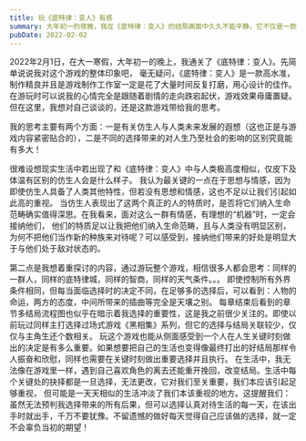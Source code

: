 ```yaml
---
title: 玩《底特律：变人》有感
summary: 大年初一的夜晚，我在《底特律：变人》的结局画面中久久不能平静。它不仅是一款游戏，更像一面镜子，让我看见了选择的力量与生命的复杂。每个决定都像蝴蝶振翅，最终汇成命运的风暴。
pubDate: 2022-02-02
---
```


2022年2月1日，在大一寒假，大年初一的晚上，我通关了《底特律：变人》。先简单说说我对这个游戏的整体印象吧，
毫无疑问，《底特律：变人》是一款高水准，制作精良并且是游戏制作工作室一定是花了大量时间反复打磨，用心设计的佳作。
在游玩时可以说我的心情完全是跟随着剧情的走向跌宕起伏，游戏效果毋庸置疑。但在这里，我想对自己谈谈的，还是这款游戏带给我的思考。

我的思考主要有两个方面：一是有关仿生人与人类未来发展的遐想（这也正是与游戏内容紧密贴合的），二是不同的选择带来的对人生乃至社会的影响的区别究竟能有多大！

很难设想现实生活中若出现了和《底特律：变人》中与人类极高度相似，仅皮下及体温有区别的仿生人会是什么样子。
我认为最关键的一点在于思想与情感，因为即使仿生人具备了人类其他特性，但若没有思想和情感，这也不足以让我们引起如此高的重视。
当仿生人表现出了这两个真正的人的特质时，是否将它们纳入生命范畴确实值得深思。在我看来，面对这么一群有情感，有理想的“机器”时，一定会接纳他们，
他们的特质足以让我把他们纳入生命范畴，且与人类没有明显区别，为何不把他们当作新的种族来对待呢？可以感受到，接纳他们带来的好处是明显大于与他们处于敌对状态的。

第二点是我想着重探讨的内容，通过游玩整个游戏，相信很多人都会思考：同样的一群人，同样的底特律城，同样的智商，同样的天气条件。。。
即使控制所有外界条件相同，但每当面临选择时的决定不同，在足够多的选择后，可以看到：人物的命运，两方的态度，中间所带来的插曲等完全是天壤之别。
每章结束后看到的章节多结局流程图也似乎在暗示着我选择的重要性，这是我之前很少关注的。即使以前玩过同样主打选择过场式游戏《黑相集》系列，但它的选择与结局关联较少，仅仅与主角生还个数相关。
玩这个游戏也能从侧面感受到一个人在人生关键时刻做出的决定是有多么重要。如果想要把自己的生活也变得像最终打出的好结局那样令人振奋和欣慰，同样也需要在关键时刻做出重要选择并且执行。
在生活中，我无法像在游戏里一样，遇到自己喜欢角色的离去还能重开挽回，改变结局。生活中每个关键处的抉择都是一旦选择，无法更改，它对我们至关重要，我们本应该引起足够重视，
但可能是一天天相似的生活冲淡了我们本该重视的地方。这提醒我们：虽然无法预判我选择带来的所有后果，但可以选择认真对待生活的每一天，在该出手时就出手，千万不要犹豫。不留遗憾的做好每天觉得自己应该做的选择，就一定不会辜负当初的期望！